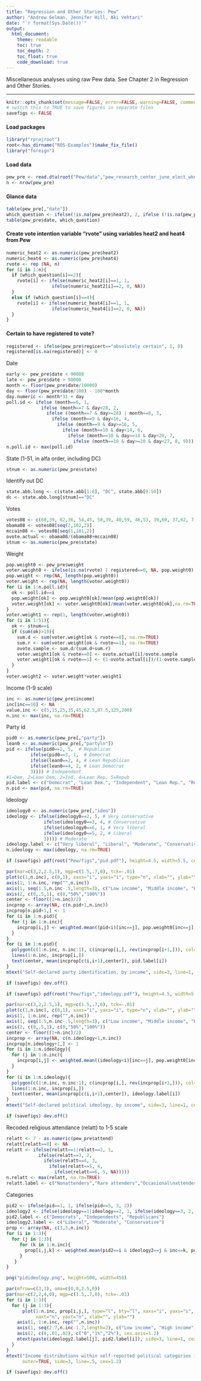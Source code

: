 ```yaml
---
title: "Regression and Other Stories: Pew"
author: "Andrew Gelman, Jennifer Hill, Aki Vehtari"
date: "`r format(Sys.Date())`"
output:
  html_document:
    theme: readable
    toc: true
    toc_depth: 2
    toc_float: true
    code_download: true
---
```

Miscellaneous analyses using raw Pew data. See Chapter 2 in
Regression and Other Stories.

-------------


```r
knitr::opts_chunk$set(message=FALSE, error=FALSE, warning=FALSE, comment=NA)
# switch this to TRUE to save figures in separate files
savefigs <- FALSE
```

#### Load packages

```r
library("rprojroot")
root<-has_dirname("ROS-Examples")$make_fix_file()
library("foreign")
```

#### Load data

```r
pew_pre <- read.dta(root("Pew/data","pew_research_center_june_elect_wknd_data.dta"))
n <- nrow(pew_pre)
```

#### Glance data

```r
table(pew_pre[,"date"])
which_question <- ifelse(!is.na(pew_pre$heat2), 2, ifelse (!is.na(pew_pre$heat4), 4, 0))
table(pew_pre$date, which_question)
```

#### Create vote intention variable "rvote" using variables heat2 and heat4 from Pew

```r
numeric_heat2 <- as.numeric(pew_pre$heat2)
numeric_heat4 <- as.numeric(pew_pre$heat4)
rvote <- rep (NA, n)
for (i in 1:n){
  if (which_question[i]==2){
    rvote[i] <- ifelse(numeric_heat2[i]==1, 1,
                 ifelse(numeric_heat2[i]==2, 0, NA))
  }
  else if (which_question[i]==4){
    rvote[i] <- ifelse(numeric_heat4[i]==1, 1,
                 ifelse(numeric_heat4[i]==2, 0, NA))
  }
}
```

#### Certain to have registered to vote?

```r
registered <- ifelse(pew_pre$regicert=="absolutely certain", 1, 0)
registered[is.na(registered)] <- 0
```

Date

```r
early <- pew_pre$date < 90008
late <- pew_pre$date > 90008
month <- floor(pew_pre$date/10000)
day <- floor(pew_pre$date/100) - 100*month
day.numeric <- month*31 + day
poll.id <- ifelse (month==6, 1,
             ifelse (month==7 & day<28, 2,
               ifelse ((month==7 & day>=28) | month==8, 3,
                 ifelse (month==9 & day<16, 4,
                   ifelse (month==9 & day>=16, 5,
                     ifelse (month==10 & day<14, 6,
                       ifelse (month==10 & day>=14 & day<20, 7,
                         ifelse (month==10 & day>=20 & day<27, 8, 9))))))))
n.poll.id <- max(poll.id)
```

State (1-51, in alfa order, including DC)

```r
stnum <- as.numeric(pew_pre$state)
```

Identify out DC

```r
state.abb.long <- c(state.abb[1:8], "DC", state.abb[9:50])
dc <- state.abb.long[stnum]=="DC"
```

Votes

```r
votes08 <- c(60,39, 62,36, 54,45, 58,39, 40,59, 46,53, 39,60, 37,62, 7,93, 49,51, 53,46, 25,74, 61,36, 38,61, 49,50, 45,54, 57,42, 58,41, 59,40, 40,58, 39,60, 36,62, 42,56, 44,54, 57,43, 49,49, 50,47, 57,41, 41,57, 44,55, 42,57, 42,57, 37,62, 49,50, 53,45, 47,51, 66,34, 42,56, 44,55, 35,63, 54,45, 54,44, 57,42, 55,44, 62,35, 32,67, 48,52, 43,56, 56,43, 43,56, 65,33)
obama08 <- votes08[seq(2,102,2)]
mccain08 <- votes08[seq(1,101,2)]
ovote.actual <- obama08/(obama08+mccain08)
stnum <- as.numeric(pew_pre$state)
```

Weight

```r
pop.weight0 <- pew_pre$weight
voter.weight0 <- ifelse(is.na(rvote) | registered==0, NA, pop.weight0)
pop.weight <- rep(NA, length(pop.weight0))
voter.weight <- rep(NA, length(voter.weight0))
for (i in 1:n.poll.id){
  ok <- poll.id==i
  pop.weight[ok] <- pop.weight0[ok]/mean(pop.weight0[ok])
  voter.weight[ok] <- voter.weight0[ok]/mean(voter.weight0[ok],na.rm=TRUE)
}
voter.weight1 <- rep(1, length(voter.weight0))
for (i in 1:51){
  ok <- stnum==i
  if (sum(ok)>10){
    sum.d <- sum(voter.weight[ok & rvote==0], na.rm=TRUE)
    sum.r <- sum(voter.weight[ok & rvote==1], na.rm=TRUE)
    ovote.sample <- sum.d/(sum.d+sum.r)
    voter.weight1[ok & rvote==0] <- ovote.actual[i]/ovote.sample
    voter.weight1[ok & rvote==1] <- (1-ovote.actual[i])/(1-ovote.sample)
  }
}
voter.weight2 <- voter.weight*voter.weight1
```

Income (1-9 scale)

```r
inc <- as.numeric(pew_pre$income)
inc[inc==10] <- NA
value.inc <- c(5,15,25,35,45,62.5,87.5,125,200)
n.inc <- max(inc, na.rm=TRUE)
```

Party id

```r
pid0 <- as.numeric(pew_pre[,"party"])
lean0 <- as.numeric(pew_pre[,"partyln"])
pid <- ifelse(pid0==2, 5,  # Republican
         ifelse(pid0==3, 1,  # Democrat
         ifelse(lean0==2, 4, # Lean Republican
         ifelse(lean0==4, 2, # Lean Democrat
         3)))) # Independent
#1=Dem, 2=Lean Dem, 2=Ind, 4=Lean Rep, 5=Repub
pid.label <- c("Democrat", "Lean Dem.", "Independent", "Lean Rep.", "Republican")
n.pid <- max(pid, na.rm=TRUE)
```

Ideology

```r
ideology0 <- as.numeric(pew_pre[,"ideo"])
ideology <- ifelse(ideology0==2, 5, # Very conservative
              ifelse(ideology0==3, 4, # Conservative
              ifelse(ideology0==6, 1, # Very liberal
              ifelse(ideology0==5, 2, # Liberal
              3)))) # Moderate
ideology.label <- c("Very liberal", "Liberal", "Moderate", "Conservative", "Very conservative")
n.ideology <- max(ideology, na.rm=TRUE)

```
```r
if (savefigs) pdf(root("Pew/figs","pid.pdf"), height=4.5, width=5.5, colormodel="gray")
```
```r
par(mar=c(3,2,2.5,1), mgp=c(1.5,.7,0), tck=-.01)
plot(c(1,n.inc), c(0,1), xaxs="i", yaxs="i", type="n", xlab="", ylab="", xaxt="n", yaxt="n")
axis(1, 1:n.inc, rep("",n.inc))
axis(1, seq(1.5,n.inc-.5,length=3), c("Low income", "Middle income", "High income"), tck=0)
axis(2, c(0,.5,1), c(0,"50%","100%"))
center <- floor((1+n.inc)/2)
incprop <- array(NA, c(n.pid+1,n.inc))
incprop[n.pid+1,] <- 1
for (i in 1:n.pid){
  for (j in 1:n.inc){
    incprop[i,j] <- weighted.mean((pid<i)[inc==j], pop.weight0[inc==j], na.rm=TRUE)
  }
}
for (i in 1:n.pid){
  polygon(c(1:n.inc, n.inc:1), c(incprop[i,], rev(incprop[i+1,])), col=paste("gray", 40+10*i, sep=""))
  lines(1:n.inc, incprop[i,])
  text(center, mean(incprop[c(i,i+1),center]), pid.label[i])
}
mtext("Self-declared party identification, by income", side=3, line=1, cex=1.2)
```
```r
if (savefigs) dev.off()

```
```r
if (savefigs) pdf(root("Pew/figs","ideology.pdf"), height=4.5, width=5.5, colormodel="gray")
```
```r
par(mar=c(3,2,2.5,1), mgp=c(1.5,.7,0), tck=-.01)
plot(c(1,n.inc), c(0,1), xaxs="i", yaxs="i", type="n", xlab="", ylab="", xaxt="n", yaxt="n")
axis(1, 1:n.inc, rep("",n.inc))
axis(1, seq(1.5,n.inc-.5,length=3), c("Low income", "Middle income", "High income"), tck=0)
axis(2, c(0,.5,1), c(0,"50%","100%"))
center <- floor((1+n.inc)/2)
incprop <- array(NA, c(n.ideology+1,n.inc))
incprop[n.ideology+1,] <- 1
for (i in 1:n.ideology){
  for (j in 1:n.inc){
    incprop[i,j] <- weighted.mean((ideology<i)[inc==j], pop.weight0[inc==j], na.rm=TRUE)
  }
}
for (i in 1:n.ideology){
  polygon(c(1:n.inc, n.inc:1), c(incprop[i,], rev(incprop[i+1,])), col=paste("gray", 40+10*i, sep=""))
  lines(1:n.inc, incprop[i,])
  text(center, mean(incprop[c(i,i+1),center]), ideology.label[i])
}
mtext("Self-declared political ideology, by income", side=3, line=1, cex=1.2)
```
```r
if (savefigs) dev.off()
```

Recoded religious attendance (relatt) to 1-5 scale

```r
relatt <- 7 - as.numeric(pew_pre$attend)
relatt[relatt==0] <- NA
relatt <- ifelse(relatt==1|relatt==2, 1,
            ifelse(relatt==3, 2,
              ifelse(relatt==4, 3,
                ifelse(relatt==5, 4,
                  ifelse(relatt==6, 5, NA)))))
n.relatt <- max(relatt, na.rm=TRUE)
relatt.label <- c("Nonattenders","Rare attenders","Occasional\nattenders","Frequent attenders","Very frequent\nchurch attenders")
```

Categories

```r
pid2 <- ifelse(pid==1, 1, ifelse(pid==5, 3, 2))
ideology2 <- ifelse(ideology==1|ideology==2, 1, ifelse(ideology==3, 2, 3))
pid2.label <- c("Democrats", "Independents", "Republicans")
ideology2.label <- c("Liberal", "Moderate", "Conservative")
prop <- array(NA, c(3,3,n.inc))
for (i in 1:3){
  for (j in 1:3){
     for (k in 1:n.inc){
       prop[i,j,k] <- weighted.mean(pid2==i & ideology2==j & inc==k, pop.weight, na.rm=TRUE)
     }
   }
}

```
```r
png("pidideology.png", height=500, width=450)
```
```r
par(mfrow=c(3,3), oma=c(0,0,2.5,0))
par(mar=c(2,2,4,0), mgp=c(1.5,.7,0), tck=-.01)
for (i in 1:3){
  for (j in 1:3){
      plot(1:n.inc, prop[i,j,], type="l", bty="l", xaxs="i", yaxs="i", ylim=c(0,max(prop)),
           xaxt="n", yaxt="n", xlab="", ylab="")
    axis(1, 1:n.inc, rep("",n.inc))
    axis(1, seq(2.7,n.inc-1.7,length=2), c("Low income", "High income"), tck=0, cex.axis=1.2)
    axis(2, c(0,.01,.02), c("0","1%","2%"), cex.axis=1.2)
    mtext(paste(ideology2.label[j], pid2.label[i]), side=3, line=1, cex=.9)
  }
}
mtext("Income distributions within self-reported political categories in 2008",
      outer=TRUE, side=3, line=.5, cex=1.2)
```
```r
if (savefigs) dev.off()
```

